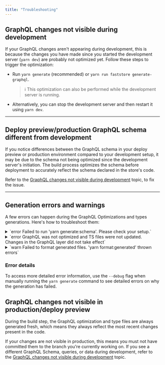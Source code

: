 ```yaml
---
title: "Troubleshooting"
---
```


## GraphQL changes not visible during development

If your GraphQL changes aren't appearing during development, this is because the changes you have made since you started the development server (`yarn dev`) are probably not optimized yet.
Follow these steps to trigger the optimization:

- Run `yarn generate` (recommended) or `yarn run faststore generate-graphql`.

  > ℹ️ This optimization can also be performed while the development server is running.

- Alternatively, you can stop the development server and then restart it using `yarn dev`.

---

## Deploy preview/production GraphQL schema different from development

If you notice differences between the GraphQL schema in your deploy preview or production environment compared to your development setup, it may be due to the schema not being optimized since the development server's initiation.
The build process optimizes the schema before deployment to accurately reflect the schema declared in the store's code.

Refer to the [GraphQL changes not visible during development](#graphql-changes-not-visible-during-development) topic, to fix the issue.

---

## Generation errors and warnings

A few errors can happen during the GraphQL Optimizations and types generations. Here's how to troubleshoot them:

<details>
<summary>`error Failed to run 'yarn generate:schema'. Please check your setup.`</summary>

- **Possible cause:** Malformed files in your GraphQL Schema Extensions definitions.

- **Solution:** Check the graphql files inside the `src/graphql/(vtex or thirdParty)/typeDefs` folders for syntax or definition errors.

</details>

<details>
<summary>`error GraphQL was not optimized and TS files were not updated. Changes in the GraphQL layer did not take effect`</summary>

- **Possible Cause:** Malformed files or GraphQL types within your GraphQL layer, including errors in GraphQL Schema Extensions, declared queries, and fragments.

- **Solution:** Check the graphql files inside the `src/graphql/(vtex or thirdParty)/typeDefs` folders and component (.ts, tsx) files declaring queries and fragments in your project for syntax or definition errors.

</details>

<details>
<summary>`warn  Failed to format generated files. 'yarn format:generated' thrown errors`</summary>

After generating GraphQL Optimization and types files, they are formatted for readability. This step is recommended but not mandatory. If it fails, your changes to the GraphQL layer will still be visible. Therefore, it is a warning, not an error.
</details>

### Error details

To access more detailed error information, use the `--debug` flag when manually running the `yarn generate` command to see detailed errors on why the generation has failed.

## GraphQL changes not visible in production/deploy preview

During the build step, the GraphQL optimization and type files are always generated fresh, which means they always reflect the most recent changes present in the code.

If your changes are not visible in production, this means you must not have committed them to the branch you're currently working on. If you see a different GraphQL Schema, queries, or data during development, refer to the [GraphQL changes not visible during development](#graphql-changes-not-visible-during-development) topic.
